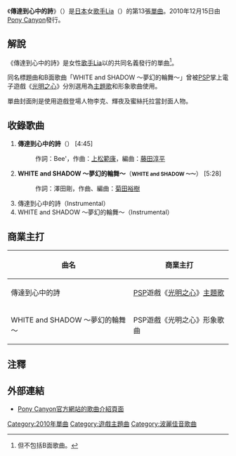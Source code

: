 {{refimprove|time=2017-03-16T16:01:22+00:00}}
{{Infobox Single 
| Name           = 傳達到心中的詩<br /><small>（{{lang|ja|心に届く詩}}）</small>
| Artist         = [[Lia|Lia]]（{{link-ja|Veil|Veil}}）
| Album          = 
| A-side         = 
| B-side         = WHITE and SHADOW ～夢幻的輪舞～
| Released       = 2010年12月15日
| Format         = [[單曲|12cm單曲]]
| Recorded       = 2010年<br/>{{JPN}}
| Genre          = [[日本流行音樂|J-POP]]（[[遊戲音樂|遊戲歌曲]]）
| Length         = 20分21秒
| Label          = [[波麗佳音|Pony Canyon]]
| Producer       = 
| Writer         = Bee'（作詞#1）<br/>[[上松範康|上松範康]]（作曲#1）<br/>澤田剛（作詞#2）<br/>菊田裕樹（作曲#2）
| Reviews        = 
| Chart position = * 第46名<small>（[[Oricon公信榜|Oricon]]）</small>
| Certification  = 
| Last single    = [[絆-kizunairo-色|絆-kizunairo-色]] <br/> （2010年）
| This single    = '''傳達到心中的詩''' <br/> （2010年）
| Next single    = 
| Misc           = 
}}
《'''傳達到心中的詩'''》（{{lang-ja|心に届く詩}}）是[[日本|日本]]女[[歌手|歌手]][[Lia|Lia]]（{{link-ja|Veil|Veil}}）的第13張[[單曲|單曲]]。2010年12月15日由[[波麗佳音|Pony Canyon]]發行。

== 解說 ==
《傳達到心中的詩》是女性[[歌手|歌手]][[Lia|Lia]]以{{link-ja|Veil|Veil}}的共同名義發行的單曲<ref>但不包括B面歌曲。</ref>。

同名標題曲和B面歌曲「WHITE and SHADOW ～夢幻的輪舞～」曾被[[PlayStation_Portable|PSP]]掌上電子遊戲《[[光明之心|光明之心]]》分別選用為[[主題歌|主題歌]]和形象歌曲使用。

單曲封面則是使用遊戲登場人物李克、輝夜及蜜絲托拉當封面人物。

== 收錄歌曲 ==
# '''傳達到心中的詩'''（'''<small>{{lang|ja|心に届く詩}}</small>'''） [4:45]
#: 作詞：Bee'，作曲：[[上松範康|上松範康]]，編曲：[[藤田淳平|藤田淳平]]
# '''WHITE and SHADOW ～夢幻的輪舞～'''（'''<small>WHITE and SHADOW ～{{lang|ja|夢幻の輪舞}}～</small>'''） [5:28]
#: 作詞：澤田剛，作曲、編曲：[[菊田裕樹|菊田裕樹]]
# 傳達到心中的詩（Instrumental）
# WHITE and SHADOW ～夢幻的輪舞～（Instrumental）

== 商業主打 ==
{|class="wikitable"
!曲名!!商業主打
|-
|傳達到心中的詩||[[PlayStation_Portable|PSP]]遊戲《[[光明之心|光明之心]]》[[主題歌|主題歌]]
|-
|WHITE and SHADOW ～夢幻的輪舞～||PSP遊戲《光明之心》形象歌曲
|}

== 注釋 ==
{{reflist}}

== 外部連結 ==
* [https://web.archive.org/web/20160307114851/http://hp.ponycanyon.co.jp/pchp/cgi-bin/PCHPM.pl?TRGID=PCHP_SKH_1010&CMD=DSP&DSP_SKHBNG=201000002461&DSP_SKHKETSEQ=001 Pony Canyon官方網站的歌曲介紹頁面] {{ja icon}}

{{DEFAULTSORT:Kokoro ni Todokūta}}
[[Category:2010年單曲|Category:2010年單曲]]
[[Category:遊戲主題曲|Category:遊戲主題曲]]
[[Category:波麗佳音歌曲|Category:波麗佳音歌曲]]